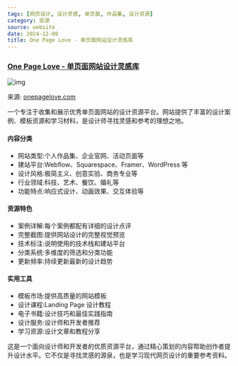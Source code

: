 ```yaml
---
tags: [网页设计, 设计灵感, 单页面, 作品集, 设计资源]
category: 资源
source: website
date: 2024-12-08
title: One Page Love - 单页面网站设计灵感库
---
```


### [One Page Love - 单页面网站设计灵感库](https://onepagelove.com/inspiration)

![img](https://img.mengpeng.tech/i/2024/12/07/675456be5ac02.webp)

来源: [onepagelove.com](https://onepagelove.com/inspiration)

一个专注于收集和展示优秀单页面网站的设计资源平台。网站提供了丰富的设计案例、模板资源和学习材料，是设计师寻找灵感和参考的理想之地。

#### 内容分类
- 网站类型:个人作品集、企业官网、活动页面等
- 建站平台:Webflow、Squarespace、Framer、WordPress 等
- 设计风格:极简主义、创意实验、商务专业等
- 行业领域:科技、艺术、餐饮、婚礼等
- 功能特点:响应式设计、动画效果、交互体验等

#### 资源特色
- 案例详解:每个案例都配有详细的设计点评
- 完整截图:提供网站设计的完整视觉预览
- 技术标注:说明使用的技术栈和建站平台
- 分类系统:多维度的筛选和分类功能
- 更新频率:持续更新最新的设计趋势

#### 实用工具
- 模板市场:提供高质量的网站模板
- 设计课程:Landing Page 设计教程
- 电子书籍:设计技巧和最佳实践指南
- 设计服务:设计师和开发者推荐
- 学习资源:设计文章和教程分享

这是一个面向设计师和开发者的优质资源平台，通过精心策划的内容帮助创作者提升设计水平。它不仅是寻找灵感的源泉，也是学习现代网页设计的重要参考资料。 